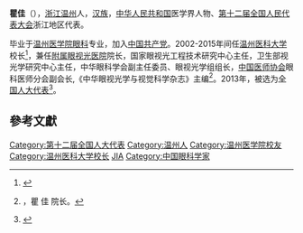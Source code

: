 '''瞿佳'''（{{bd|1955年||}}），[[浙江|浙江]][[温州|温州]]人，[[汉族|汉族]]，[[中华人民共和国|中华人民共和国]]医学界人物、[[第十二届全国人民代表大会|第十二届全国人民代表大会]]浙江地区代表。

毕业于[[温州医学院|温州医学院]][[眼科|眼科]]专业，加入[[中国共产党|中国共产党]]。2002-2015年间任[[温州医科大学|温州医科大学]]校长<ref>{{cite news|title=瞿佳卸任感言：我是永远的温医大人|url=http://zj.news.163.com/wenzhou/15/1031/10/B78H9VDS0344133L.html|accessdate=2017-05-24|4=}}{{Dead link|date=2020年1月 |bot=InternetArchiveBot |fix-attempted=yes }}</ref>，兼任[[温州医科大学附属眼视光医院|附属眼视光医院]]院长，国家眼视光工程技术研究中心主任，卫生部视光学研究中心主任，中华眼科学会副主任委员、眼视光学组组长，[[中国医师协会|中国医师协会]]眼科医师分会副会长,《中华眼视光学与视觉科学杂志》主编<ref>{{cite web |url=http://www.wzeye.cn/eyehospital/Item/5683.aspx |title=存档副本 |accessdate=2017-07-18 |deadurl=yes |archiveurl=https://web.archive.org/web/20160817082331/http://wzeye.cn/eyehospital/Item/5683.aspx |archivedate=2016-08-17 }}，瞿 佳 院长。</ref>。2013年，被选为[[全国人大代表|全国人大代表]]<ref>{{cite news|title=全国人大代表信息-瞿佳|url= http://210.82.31.1:8084/delegate/viewDelegate.action?dbid=120917|accessdate=2013-03-28|newspaper=全国人大网}}</ref>。

==參考文獻==
{{reflist}}
{{中国政治人物小作品}}

[[Category:第十二届全国人大代表|Category:第十二届全国人大代表]]
[[Category:温州人|Category:温州人]]
[[Category:温州医学院校友|Category:温州医学院校友]]
[[Category:温州医科大学校长|Category:温州医科大学校长]]
[[Category:瞿姓|JIA]]
[[Category:中国眼科学家|Category:中国眼科学家]]